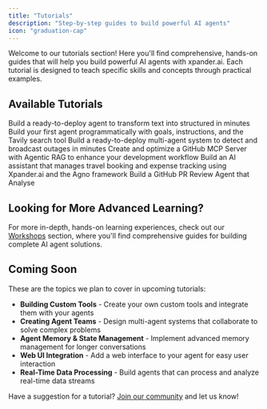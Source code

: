 ```yaml
---
title: "Tutorials"
description: "Step-by-step guides to build powerful AI agents"
icon: "graduation-cap"
---
```


Welcome to our tutorials section! Here you'll find comprehensive, hands-on guides that will help you build powerful AI agents with xpander.ai. Each tutorial is designed to teach specific skills and concepts through practical examples.

## Available Tutorials

<CardGroup cols={2}>
  <Card
    title="Prompt to Structured output"
    icon="book"
    href="/tutorials/01-structured-output-agent"
  >
    Build a ready-to-deploy agent to transform text into structured in minutes
  </Card>
  <Card
    title="Hello World Agent"
    icon="rocket"
    href="/tutorials/02-hello-world-agent"
  >
    Build your first agent programmatically with goals, instructions, and the Tavily search tool
  </Card>
  <Card
    title="Outage manager AI Agent team"
    icon="light-emergency-on"
    href="/tutorials/03-outage-manager-agent"
  >
  Build a ready-to-deploy multi-agent system to detect and broadcast outages in minutes
  </Card>
  <Card
    title="Supercharge Your IDE with MCP"
    icon="bolt"
    href="/tutorials/04-supercharge-your-ide-with-mcp"
  >
    Create and optimize a GitHub MCP Server with Agentic RAG to enhance your development workflow
  </Card>
  <Card
    title="Travel & Expense Assistant"
    icon="wallet"
    href="/tutorials/05-travel-expense-assistant"
  >
    Build an AI assistant that manages travel booking and expense tracking using Xpander.ai and the Agno framework
  </Card>
  <Card
    title="GitHub PR Review Agent"
    icon="github"
    href="/tutorials/06-github-pr-review-agent"
  >
    Build a GitHub PR Review Agent that Analyse
  </Card>
</CardGroup>

## Looking for More Advanced Learning?

For more in-depth, hands-on learning experiences, check out our [Workshops](/workshops) section, where you'll find comprehensive guides for building complete AI agent solutions.

## Coming Soon

These are the topics we plan to cover in upcoming tutorials:

- **Building Custom Tools** - Create your own custom tools and integrate them with your agents
- **Creating Agent Teams** - Design multi-agent systems that collaborate to solve complex problems
- **Agent Memory & State Management** - Implement advanced memory management for longer conversations
- **Web UI Integration** - Add a web interface to your agent for easy user interaction
- **Real-Time Data Processing** - Build agents that can process and analyze real-time data streams

Have a suggestion for a tutorial? [Join our community](https://join.slack.com/t/xpandercommunity/shared_invite/zt-2mt2xkxkz-omM7f~_h2jcuzFudrYtZQQ) and let us know! 
